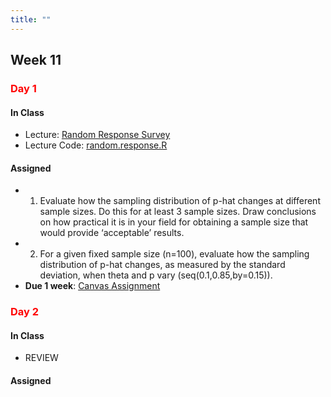 ```yaml
---
title: ""
---
```


## Week 11

### [Day 1]{style="color:red;"}

#### **In Class**

- Lecture: <a href="/FW552/random.response.qmd">Random Response Survey</a> 
- Lecture Code: <a href="/FW552/Ratio.R">random.response.R</a>

#### **Assigned**

- 1. Evaluate how the sampling distribution of p-hat changes at different sample sizes. Do this for at least 3 sample sizes. Draw conclusions on how practical it is in your field for obtaining a sample size that would provide 'acceptable' results.

- 2. For a given fixed sample size (n=100), evaluate how the sampling distribution of p-hat changes, as measured by the standard deviation, when theta and p vary (seq(0.1,0.85,by=0.15)).

- **Due 1 week**: [Canvas Assignment](https://colostate.instructure.com/courses/212614/assignments/2910516)
<!-- - **Due Next Class**: Read <a href="/readings552/Collins2007.pdf">Collins 2007</a> -->

### [Day 2]{style="color:red;"}

#### **In Class**

- REVIEW

#### **Assigned** 

<!-- - **Due 1 week**: [Canvas Quiz 5 Assignment](https://colostate.instructure.com/courses/212614/assignments/2900121) -->

<!-- - **Due Next Class**: Read <a href="/readings552/Sampling - 2012 - Thompson.pdf">Thompson Chapter 11 </a>  -->